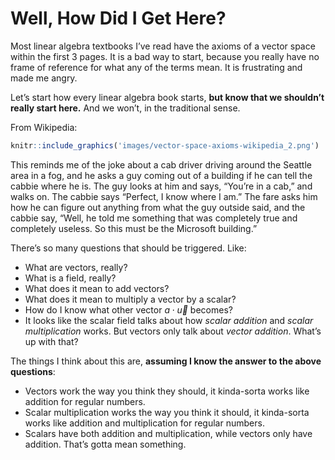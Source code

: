 # Well, How Did I Get Here?

Most linear algebra textbooks I've read have the axioms of a vector space within the first 3 pages.  It is a bad way to start, because you really have no frame of reference for what any of the terms mean.  It is frustrating and made me angry.

Let's start how every linear algebra book starts, **but know that we shouldn't really start here.** And we won't, in the traditional sense.

From Wikipedia:

```r
knitr::include_graphics('images/vector-space-axioms-wikipedia_2.png')
```

This reminds me of the joke about a cab driver driving around the Seattle area in a fog, and he asks a guy coming out of a building if he can tell the cabbie where he is.  The guy looks at him and says, "You're in a cab," and walks on.  The cabbie says "Perfect, I know where I am."  The fare asks him how he can figure out anything from what the guy outside said, and the cabbie say, "Well, he told me something that was completely true and completely useless.  So this must be the Microsoft building."

There's so many questions that should be triggered.  Like:

- What are vectors, really?
- What is a field, really?
- What does it mean to add vectors?
- What does it mean to multiply a vector by a scalar?
- How do I know what other vector $a \cdot \vec{u}$ becomes?
- It looks like the scalar field talks about how *scalar addition* and *scalar multiplication* works.  But vectors only talk about *vector addition*.  What's up with that?

The things I think about this are, **assuming I know the answer to the above questions**:

- Vectors work the way you think they should, it kinda-sorta works like addition for regular numbers.
- Scalar multiplication works the way you think it should, it kinda-sorta works like addition and multiplication for regular numbers.
- Scalars have both addition and multiplication, while vectors only have addition.  That's gotta mean something.


